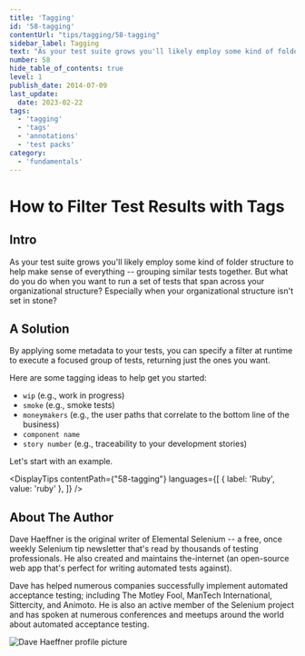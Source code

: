 ```yaml
---
title: 'Tagging'
id: '58-tagging'
contentUrl: "tips/tagging/58-tagging"
sidebar_label: Tagging
text: "As your test suite grows you'll likely employ some kind of folder structure to help make sense of everything -- grouping similar tests together. But what do you do when you want to run a set of tests that span across your organizational structure? Especially when your organizational structure isn't set in stone?"
number: 58
hide_table_of_contents: true
level: 1
publish_date: 2014-07-09
last_update:
  date: 2023-02-22
tags:
  - 'tagging'
  - 'tags'
  - 'annotations'
  - 'test packs'
category:
  - 'fundamentals'
---
```


# How to Filter Test Results with Tags

## Intro

As your test suite grows you'll likely employ some kind of folder structure to help make sense of everything --
grouping similar tests together. But what do you do when you want to run a set of tests that span across your
organizational structure? Especially when your organizational structure isn't set in stone?

## A Solution

By applying some metadata to your tests, you can specify a filter at runtime to execute a focused group of tests,
returning just the ones you want.

Here are some tagging ideas to help get you started:

+ `wip` (e.g., work in progress)
+ `smoke` (e.g., smoke tests)
+ `moneymakers` (e.g., the user paths that correlate to the bottom line of the business)
+ `component name`
+ `story number` (e.g., traceability to your development stories)

Let's start with an example.




<DisplayTips contentPath={"58-tagging"} languages={[
    { label: 'Ruby', value: 'ruby' },
]} />


## About The Author

Dave Haeffner is the original writer of Elemental Selenium -- a free, once weekly Selenium tip newsletter that's read
by thousands of testing professionals. He also created and maintains the-internet (an open-source web app that's
perfect for writing automated tests against).

Dave has helped numerous companies successfully implement automated acceptance testing; including The Motley Fool,
ManTech International, Sittercity, and Animoto. He is also an active member of the Selenium project and has spoken
at numerous conferences and meetups around the world about automated acceptance testing.

![Dave Haeffner profile picture](/img/authors/dave-haeffner.jpeg#author-img 'a title')




